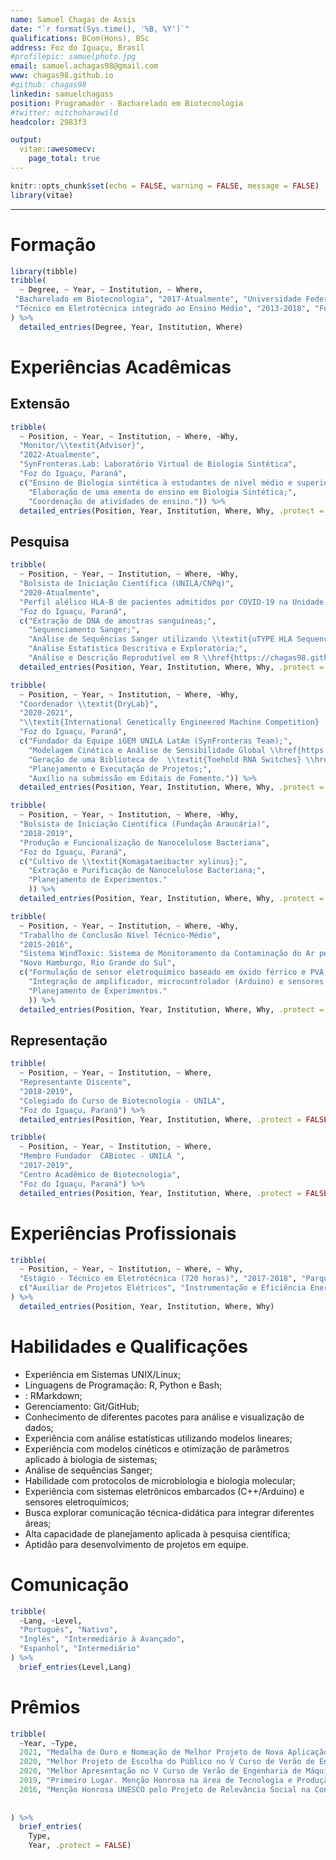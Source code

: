 ```yaml
---
name: Samuel Chagas de Assis
date: "`r format(Sys.time(), '%B, %Y')`"
qualifications: BCom(Hons), BSc
address: Foz do Iguaçu, Brasil
#profilepic: samuelphoto.jpg
email: samuel.achagas98@gmail.com
www: chagas98.github.io
#github: chagas98
linkedin: samuelchagass
position: Programador - Bacharelado em Biotecnologia
#twitter: mitchoharawild
headcolor: 2983f3

output: 
  vitae::awesomecv:
    page_total: true
---
```


```r
knitr::opts_chunk$set(echo = FALSE, warning = FALSE, message = FALSE)
library(vitae)
```

---

\begingroup
\fontsize{10}{12}\selectfont
\textit
{"Um biotecnologista em formação à aspirante em bioinformática, interessado em explorar a complexidade dos sistemas biológicos e a biodiversidade latinoamericana utilizando linhas de código e diálogo. Acredita na ciência aberta como um vetor de desenvolvimento científico e tecnológico. Possui experiência em R e Python para análises genéticas, modelagem de sistemas biológicos e visualização de dados. Atualmente, busca por uma posição que contribua para aprimorar seus conhecimentos em ciência de dados aplicado à biotecnologia"} 
\endgroup

# Formação

```r
library(tibble)
tribble(
  ~ Degree, ~ Year, ~ Institution, ~ Where,
 "Bacharelado em Biotecnologia", "2017-Atualmente", "Universidade Federal da Integração Latino-Americana (UNILA)", "Foz do Iguaçu, Paraná",
 "Técnico em Eletrotécnica integrado ao Ensino Médio", "2013-2018", "Fundação Escola Técnica Liberato Salzano Vieira da Cunha", "Novo Hamburgo, Rio Grande do Sul"
) %>% 
  detailed_entries(Degree, Year, Institution, Where)
```

# Experiências Acadêmicas

## Extensão

```r
tribble(
  ~ Position, ~ Year, ~ Institution, ~ Where, ~Why,
  "Monitor/\\textit{Advisor}", 
  "2022-Atualmente", 
  "SynFronteras.Lab: Laboratório Virtual de Biologia Sintética", 
  "Foz do Iguaçu, Paraná", 
  c("Ensino de Biologia sintética à estudantes de nível médio e superior;",
    "Elaboração de uma ementa de ensino em Biologia Sintética;",
    "Coordenação de atividades de ensino.")) %>% 
  detailed_entries(Position, Year, Institution, Where, Why, .protect = FALSE)
```


## Pesquisa

```r
tribble(
  ~ Position, ~ Year, ~ Institution, ~ Where, ~Why,
  "Bolsista de Iniciação Científica (UNILA/CNPq)", 
  "2020-Atualmente", 
  "Perfil alélico HLA-B de pacientes admitidos por COVID-19 na Unidade de Tratamento Intensivo (UTI).", 
  "Foz do Iguaçu, Paraná", 
  c("Extração de DNA de amostras sanguíneas;",
    "Sequenciamento Sanger;",
    "Análise de Sequências Sanger utilizando \\textit{uTYPE HLA Sequence Analysis};",
    "Análise Estatística Descritiva e Exploratória;",
    "Análise e Descrição Reprodutível em R \\href{https://chagas98.github.io/hlafozpublic/SupplementaryMaterial.html}{(link).}")) %>% 
  detailed_entries(Position, Year, Institution, Where, Why, .protect = FALSE)
```

```r
tribble(
  ~ Position, ~ Year, ~ Institution, ~ Where, ~Why,
  "Coordenador \\textit{DryLab}", 
  "2020-2021", 
  "\\textit{International Genetically Engineered Machine Competition} (iGEM)", 
  "Foz do Iguaçu, Paraná", 
  c("Fundador da Equipe iGEM UNILA LatAm (SynFronteras Team);", 
    "Modelagem Cinética e Análise de Sensibilidade Global \\href{https://github.com/chagas98/iGEM2021_Modeling}{(link);}", 
    "Geração de uma Biblioteca de  \\textit{Toehold RNA Switches} \\href{https://github.com/igemsoftware2021/CarpinchoToeholdDesigner}{(link);}",
    "Planejamento e Executação de Projetos;",
    "Auxílio na submissão em Editais de Fomento.")) %>% 
  detailed_entries(Position, Year, Institution, Where, Why, .protect = FALSE)
```

```r
tribble(
  ~ Position, ~ Year, ~ Institution, ~ Where, ~Why,
  "Bolsista de Iniciação Científica (Fundação Araucária)", 
  "2018-2019", 
  "Produção e Funcionalização de Nanocelulose Bacteriana", 
  "Foz do Iguaçu, Paraná", 
  c("Cultivo de \\textit{Komagataeibacter xylinus};",
    "Extração e Purificação de Nanocelulose Bacteriana;",
    "Planejamento de Experimentos."
    )) %>% 
  detailed_entries(Position, Year, Institution, Where, Why, .protect = FALSE)
```

```r
tribble(
  ~ Position, ~ Year, ~ Institution, ~ Where, ~Why,
  "Traballho de Conclusão Nível Técnico-Médio", 
  "2015-2016", 
  "Sistema WindToxic: Sistema de Monitoramento da Contaminação do Ar pelo Herbicida Glifosato",
  "Novo Hamburgo, Rio Grande do Sul", 
  c("Formulação de sensor eletroquímico baseado em óxido férrico e PVA;",
    "Integração de amplificador, microcontrolador (Arduino) e sensores auxiliares;",
    "Planejamento de Experimentos."
    )) %>% 
  detailed_entries(Position, Year, Institution, Where, Why, .protect = FALSE)
```

## Representação

```r
tribble(
  ~ Position, ~ Year, ~ Institution, ~ Where,
  "Representante Discente", 
  "2018-2019", 
  "Colegiado do Curso de Biotecnologia - UNILA", 
  "Foz do Iguaçu, Paraná") %>% 
  detailed_entries(Position, Year, Institution, Where, .protect = FALSE)
```

```r
tribble(
  ~ Position, ~ Year, ~ Institution, ~ Where,
  "Membro Fundador  CABiotec - UNILA ", 
  "2017-2019", 
  "Centro Acadêmico de Biotecnologia", 
  "Foz do Iguaçu, Paraná") %>% 
  detailed_entries(Position, Year, Institution, Where, .protect = FALSE)
```

# Experiências Profissionais

```r
tribble(
  ~ Position, ~ Year, ~ Institution, ~ Where, ~ Why,
  "Estágio - Técnico em Eletrotécnica (720 horas)", "2017-2018", "Parque Tecnológico Itaipu (PTI - Brasil)", "Foz do Iguaçu, Paraná",
  c("Auxiliar de Projetos Elétricos", "Instrumentação e Eficiência Energética")
) %>% 
  detailed_entries(Position, Year, Institution, Where, Why)
```

# Habilidades e Qualificações

\begingroup
\fontsize{10}{12}\selectfont
* Experiência em Sistemas UNIX/Linux;
* Linguagens de Programação: R, Python e Bash;
* \textit{Markup}: RMarkdown;
* Gerenciamento: Git/GitHub;
* Conhecimento de diferentes pacotes para análise e visualização de dados;
* Experiência com análise estatísticas utilizando modelos lineares;
* Experiência com modelos cinéticos e otimização de parâmetros aplicado à biologia de sistemas;
* Análise de sequências Sanger;
* Habilidade com protocolos de microbiologia e biologia molecular;
* Experiência com sistemas eletrônicos embarcados (C++/Arduino) e sensores eletroquímicos;
* Busca explorar comunicação técnica-didática para integrar diferentes áreas;
* Alta capacidade de planejamento aplicada à pesquisa científica;
* Aptidão para desenvolvimento de projetos em equipe.

\endgroup


# Comunicação

```r
tribble(
  ~Lang, ~Level,
  "Português", "Nativo",
  "Inglês", "Intermediário à Avançado",
  "Espanhol", "Intermediário"
) %>% 
  brief_entries(Level,Lang)
```

# Prêmios

```r
tribble(
  ~Year, ~Type,
  2021, "Medalha de Ouro e Nomeação de Melhor Projeto de Nova Aplicação na \\textit{International Genetically Engineering Machine Competition} (iGEM)",
  2020, "Melhor Projeto de Escolha do Público no V Curso de Verão de Engenharia de Máquinas Biológicas - UFMG",
  2020, "Melhor Apresentação no V Curso de Verão de Engenharia de Máquinas Biológicas - UFMG",
  2019, "Primeiro Lugar. Menção Honrosa na área de Tecnologia e Produção no VII SEUNI - UNILA",
  2016, "Menção Honrosa UNESCO pelo Projeto de Relevância Social na Conferência Internacional de Ciência e Tecnologia de Nível Médio - MOSTRATEC/UNESCO",
  
  
) %>% 
  brief_entries(
    Type,
    Year, .protect = FALSE)
```

